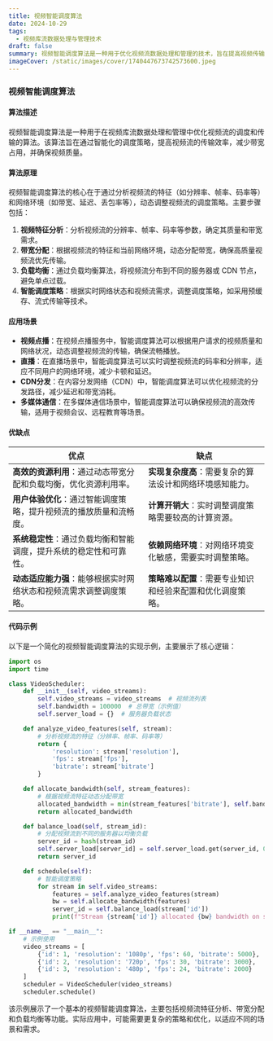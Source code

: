 ```yaml
---
title: 视频智能调度算法
date: 2024-10-29
tags:
  - 视频库流数据处理与管理技术
draft: false
summary: 视频智能调度算法是一种用于优化视频流数据处理和管理的技术，旨在提高视频传输效率和用户体验。
imageCover: /static/images/cover/1740447673742573600.jpeg
---
```


### 视频智能调度算法

#### 算法描述

视频智能调度算法是一种用于在视频库流数据处理和管理中优化视频流的调度和传输的算法。该算法旨在通过智能化的调度策略，提高视频流的传输效率，减少带宽占用，并确保视频质量。

#### 算法原理

视频智能调度算法的核心在于通过分析视频流的特征（如分辨率、帧率、码率等）和网络环境（如带宽、延迟、丢包率等），动态调整视频流的调度策略。主要步骤包括：

1. **视频特征分析**：分析视频流的分辨率、帧率、码率等参数，确定其质量和带宽需求。
2. **带宽分配**：根据视频流的特征和当前网络环境，动态分配带宽，确保高质量视频流优先传输。
3. **负载均衡**：通过负载均衡算法，将视频流分布到不同的服务器或 CDN 节点，避免单点过载。
4. **智能调度策略**：根据实时网络状态和视频流需求，调整调度策略，如采用预缓存、流式传输等技术。

#### 应用场景

- **视频点播**：在视频点播服务中，智能调度算法可以根据用户请求的视频质量和网络状况，动态调整视频流的传输，确保流畅播放。
- **直播**：在直播场景中，智能调度算法可以实时调整视频流的码率和分辨率，适应不同用户的网络环境，减少卡顿和延迟。
- **CDN分发**：在内容分发网络（CDN）中，智能调度算法可以优化视频流的分发路径，减少延迟和带宽消耗。
- **多媒体通信**：在多媒体通信场景中，智能调度算法可以确保视频流的高效传输，适用于视频会议、远程教育等场景。

#### 优缺点

| 优点                                                               | 缺点                                                       |
| ------------------------------------------------------------------ | ---------------------------------------------------------- |
| **高效的资源利用**：通过动态带宽分配和负载均衡，优化资源利用率。   | **实现复杂度高**：需要复杂的算法设计和网络环境感知能力。   |
| **用户体验优化**：通过智能调度策略，提升视频流的播放质量和流畅度。 | **计算开销大**：实时调整调度策略需要较高的计算资源。       |
| **系统稳定性**：通过负载均衡和智能调度，提升系统的稳定性和可靠性。 | **依赖网络环境**：对网络环境变化敏感，需要实时调整策略。   |
| **动态适应能力强**：能够根据实时网络状态和视频流需求调整调度策略。 | **策略难以配置**：需要专业知识和经验来配置和优化调度策略。 |

#### 代码示例

以下是一个简化的视频智能调度算法的实现示例，主要展示了核心逻辑：

```python
import os
import time

class VideoScheduler:
    def __init__(self, video_streams):
        self.video_streams = video_streams  # 视频流列表
        self.bandwidth = 100000  # 总带宽（示例值）
        self.server_load = {}  # 服务器负载状态

    def analyze_video_features(self, stream):
        # 分析视频流的特征（分辨率、帧率、码率等）
        return {
            'resolution': stream['resolution'],
            'fps': stream['fps'],
            'bitrate': stream['bitrate']
        }

    def allocate_bandwidth(self, stream_features):
        # 根据视频流特征动态分配带宽
        allocated_bandwidth = min(stream_features['bitrate'], self.bandwidth * 0.3)
        return allocated_bandwidth

    def balance_load(self, stream_id):
        # 分配视频流到不同的服务器以均衡负载
        server_id = hash(stream_id)
        self.server_load[server_id] = self.server_load.get(server_id, 0) + 1
        return server_id

    def schedule(self):
        # 智能调度策略
        for stream in self.video_streams:
            features = self.analyze_video_features(stream)
            bw = self.allocate_bandwidth(features)
            server_id = self.balance_load(stream['id'])
            print(f"Stream {stream['id']} allocated {bw} bandwidth on server {server_id}")

if __name__ == "__main__":
    # 示例使用
    video_streams = [
        {'id': 1, 'resolution': '1080p', 'fps': 60, 'bitrate': 5000},
        {'id': 2, 'resolution': '720p', 'fps': 30, 'bitrate': 3000},
        {'id': 3, 'resolution': '480p', 'fps': 24, 'bitrate': 2000}
    ]
    scheduler = VideoScheduler(video_streams)
    scheduler.schedule()
```

该示例展示了一个基本的视频智能调度算法，主要包括视频流特征分析、带宽分配和负载均衡等功能。实际应用中，可能需要更复杂的策略和优化，以适应不同的场景和需求。
